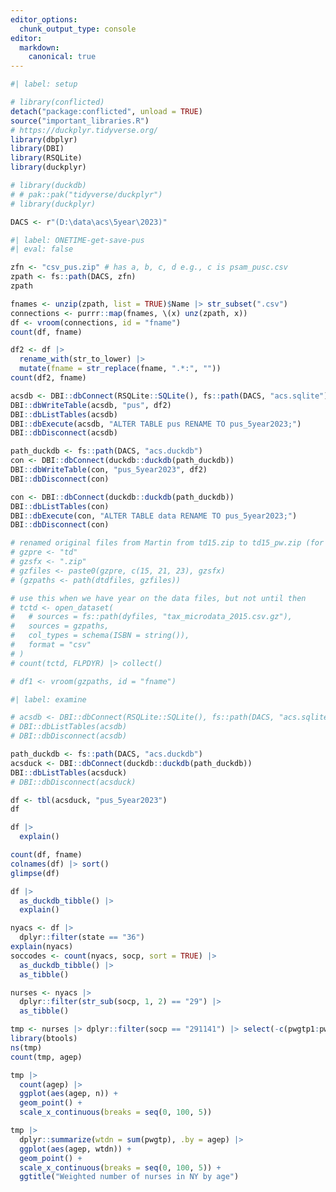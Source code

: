```yaml
---
editor_options: 
  chunk_output_type: console
editor:
  markdown:
    canonical: true  
---
```


```r
#| label: setup

# library(conflicted)
detach("package:conflicted", unload = TRUE)
source("important_libraries.R")
# https://duckplyr.tidyverse.org/
library(dbplyr)
library(DBI)
library(RSQLite)
library(duckplyr)

# library(duckdb)
# # pak::pak("tidyverse/duckplyr")
# library(duckplyr)

DACS <- r"(D:\data\acs\5year\2023)"

```

```r
#| label: ONETIME-get-save-pus
#| eval: false

zfn <- "csv_pus.zip" # has a, b, c, d e.g., c is psam_pusc.csv
zpath <- fs::path(DACS, zfn)
zpath

fnames <- unzip(zpath, list = TRUE)$Name |> str_subset(".csv")
connections <- purrr::map(fnames, \(x) unz(zpath, x))
df <- vroom(connections, id = "fname")
count(df, fname)

df2 <- df |>
  rename_with(str_to_lower) |>
  mutate(fname = str_replace(fname, ".*:", ""))
count(df2, fname)

acsdb <- DBI::dbConnect(RSQLite::SQLite(), fs::path(DACS, "acs.sqlite"))
DBI::dbWriteTable(acsdb, "pus", df2)
DBI::dbListTables(acsdb)
DBI::dbExecute(acsdb, "ALTER TABLE pus RENAME TO pus_5year2023;")
DBI::dbDisconnect(acsdb)

path_duckdb <- fs::path(DACS, "acs.duckdb")
con <- DBI::dbConnect(duckdb::duckdb(path_duckdb))
DBI::dbWriteTable(con, "pus_5year2023", df2)
DBI::dbDisconnect(con)

con <- DBI::dbConnect(duckdb::duckdb(path_duckdb))
DBI::dbListTables(con)
DBI::dbExecute(con, "ALTER TABLE data RENAME TO pus_5year2023;")
DBI::dbDisconnect(con)

# renamed original files from Martin from td15.zip to td15_pw.zip (for password, etc.)
# gzpre <- "td"
# gzsfx <- ".zip"
# gzfiles <- paste0(gzpre, c(15, 21, 23), gzsfx)
# (gzpaths <- path(dtdfiles, gzfiles))

# use this when we have year on the data files, but not until then
# tctd <- open_dataset(
#   # sources = fs::path(dyfiles, "tax_microdata_2015.csv.gz"),
#   sources = gzpaths,
#   col_types = schema(ISBN = string()),
#   format = "csv"
# )
# count(tctd, FLPDYR) |> collect()

# df1 <- vroom(gzpaths, id = "fname")

```

```r
#| label: examine

# acsdb <- DBI::dbConnect(RSQLite::SQLite(), fs::path(DACS, "acs.sqlite"))
# DBI::dbListTables(acsdb)
# DBI::dbDisconnect(acsdb)

path_duckdb <- fs::path(DACS, "acs.duckdb")
acsduck <- DBI::dbConnect(duckdb::duckdb(path_duckdb))
DBI::dbListTables(acsduck)
# DBI::dbDisconnect(acsduck)

df <- tbl(acsduck, "pus_5year2023")
df

df |>
  explain()

count(df, fname)
colnames(df) |> sort()
glimpse(df)

df |>
  as_duckdb_tibble() |>
  explain()

nyacs <- df |>
  dplyr::filter(state == "36")
explain(nyacs)
soccodes <- count(nyacs, socp, sort = TRUE) |>
  as_duckdb_tibble() |>
  as_tibble()

nurses <- nyacs |>
  dplyr::filter(str_sub(socp, 1, 2) == "29") |>
  as_tibble()

tmp <- nurses |> dplyr::filter(socp == "291141") |> select(-c(pwgtp1:pwgtp80))
library(btools)
ns(tmp)
count(tmp, agep)

tmp |>
  count(agep) |>
  ggplot(aes(agep, n)) +
  geom_point() +
  scale_x_continuous(breaks = seq(0, 100, 5))

tmp |>
  dplyr::summarize(wtdn = sum(pwgtp), .by = agep) |>
  ggplot(aes(agep, wtdn)) +
  geom_point() +
  scale_x_continuous(breaks = seq(0, 100, 5)) +
  ggtitle("Weighted number of nurses in NY by age")

```